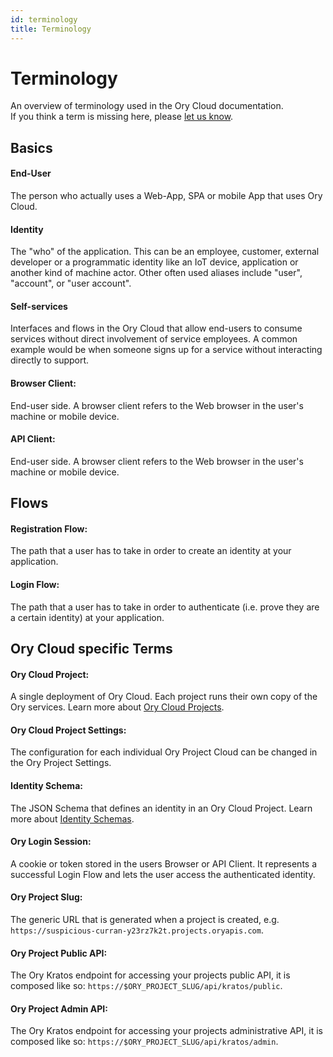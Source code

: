 ```yaml
---
id: terminology
title: Terminology
---
```


# Terminology

An overview of terminology used in the Ory Cloud documentation.  
If you think a term is missing here, please [let us know](https://github.com/ory/docs/issues/new).

## Basics

#### End-User

The person who actually uses a Web-App, SPA or mobile App that uses Ory Cloud.

#### Identity

The "who" of the application. This can be an employee, customer, external developer or a programmatic identity like an IoT device, application or another kind of machine actor.
Other often used aliases include "user", "account", or "user account".

#### Self-services

Interfaces and flows in the Ory Cloud that allow end-users to consume services without direct involvement of service employees.
A common example would be when someone signs up for a service without interacting directly to support.

#### Browser Client: 

End-user side. A browser client refers to the Web browser in the user's machine or mobile device.

#### API Client: 

End-user side. A browser client refers to the Web browser in the user's machine or mobile device.

## Flows

#### Registration Flow: 

The path that a user has to take in order to create an identity at your application.

#### Login Flow: 

The path that a user has to take in order to authenticate (i.e. prove they are a certain identity) at your application.

## Ory Cloud specific Terms

#### Ory Cloud Project: 

A single deployment of Ory Cloud. Each project runs their own copy of the Ory services. Learn more about [Ory Cloud Projects](./project.mdx).

#### Ory Cloud Project Settings: 

The configuration for each individual Ory Project Cloud can be changed in the Ory Project Settings.

#### Identity Schema: 

The JSON Schema that defines an identity in an Ory Cloud Project. Learn more about [Identity Schemas](./identity.mdx).

#### Ory Login Session: 

A cookie or token stored in the users Browser or API Client. It represents a successful Login Flow and lets the user access the authenticated identity.

#### Ory Project Slug: 

The generic URL that is generated when a project is created, e.g. `https://suspicious-curran-y23rz7k2t.projects.oryapis.com`.

#### Ory Project Public API: 

The Ory Kratos endpoint for accessing your projects public API, it is composed like so: `https://$ORY_PROJECT_SLUG/api/kratos/public`.

#### Ory Project Admin API: 

The Ory Kratos endpoint for accessing your projects administrative API, it is composed like so: `https://$ORY_PROJECT_SLUG/api/kratos/admin`.